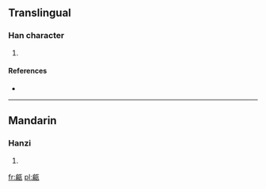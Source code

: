 ==Translingual==

===Han character===
{{Han char|rn=98|rad=瓦|as=09|sn=14|four=7123<sub>7</sub>|canj=竹月一女弓 (HBMVN), 戈月一女弓 (IBMVN)}}

# {{defn|Han|sort=瓦09}}

====References====
* {{Han ref|kx=0750.150|dkj=21550|dj=1158.300|hdz=21429.040|uh=7502|ud=29954|bh=E2D6|bd=58070}}

----

==Mandarin==

===Hanzi===
{{cmn-hanzi|pin=[[biān]] ([[bian1]])|wg=pien<sup>1</sup>}}

# {{defn|Mandarin|sort=瓦09}}

[[fr:甂]]
[[pl:甂]]